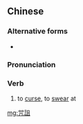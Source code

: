 {{also|呪詛|咒诅}}
==Chinese==
{{zh-forms|s=咒诅}}

===Alternative forms===
* {{zh-l|呪詛}}

===Pronunciation===
{{zh-pron
|m=zhòuzǔ
|c=zau3 zo3
|h=pfs=chu-chú
|mn=chiù-chó͘
|cat=v
}}

===Verb===
{{zh-verb}}

# to [[curse]], to [[swear]] at

[[mg:咒詛]]